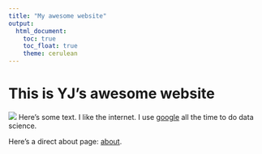 ```yaml
---
title: "My awesome website"
output: 
  html_document:
    toc: true
    toc_float: true
    theme: cerulean
---
```


# This is YJ's awesome website

![](https://media.giphy.com/media/drXGoW1iudhKw/giphy.gif)
Here's some text. I like the internet. I use [google](https://www.google.com/) all the time to do data science.


Here's a direct about page:
[about](about.html).




